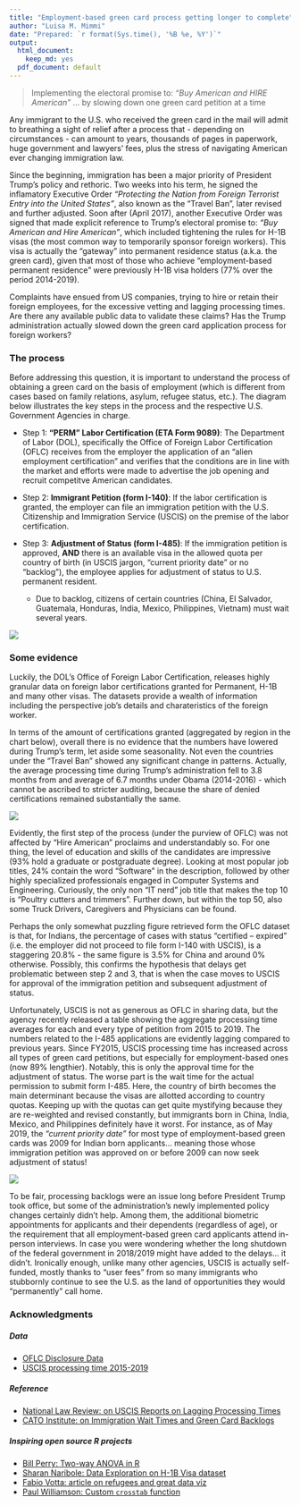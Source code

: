 ```yaml
---
title: "Employment-based green card process getting longer to complete"
author: "Luisa M. Mimmi"
date: "Prepared: `r format(Sys.time(), '%B %e, %Y')`"
output:
  html_document: 
    keep_md: yes
  pdf_document: default
---
```


> Implementing the electoral promise to: _“Buy American and HIRE American”_ … by slowing down one green card petition at a time 

Any immigrant to the U.S. who received the green card in the mail will admit to breathing a sight of relief after a process that - depending on circumstances - can amount to years, thousands of pages in paperwork, huge government and lawyers' fees, plus the stress of navigating American ever changing immigration law.

Since the beginning, immigration has been a major priority of President Trump's policy and rethoric. Two weeks into his term, he signed the inflamatory Executive Order _"Protecting the Nation from Foreign Terrorist Entry into the United States"_, also known as the "Travel Ban", later revised and further adjusted. Soon after (April 2017), another Executive Order was signed that made explicit reference to Trump's electoral promise to: _"Buy American and Hire American"_, which included tightening the rules for H-1B visas (the most common way to temporarily sponsor foreign workers). This visa is actually the "gateway" into permanent residence status (a.k.a. the green card), given that most of those who achieve "employment-based permanent residence" were previously H-1B visa holders (77% over the period 2014-2019).

Complaints have ensued from US companies, trying to hire or retain their foreign employees, for the excessive vetting and lagging processing times. Are there any available public data to validate these claims? Has the Trump administration actually slowed down the green card application process for foreign workers?

### The process 
Before addressing this question, it is important to understand the process of obtaining a green card on the basis of employment (which is different from cases based on family relations, asylum, refugee status, etc.). The diagram below illustrates the key steps in the process and the respective U.S. Government Agencies in charge.

+ Step 1: **"PERM" Labor Certification (ETA Form 9089)**: The Department of Labor (DOL), specifically the Office of Foreign Labor Certification (OFLC) receives from the employer the application of an "alien employment certification" and verifies that the conditions are in line with the market and efforts were made to advertise the job opening and recruit competitve American candidates. 

+ Step 2: **Immigrant Petition (form I-140)**: If the labor certification is granted, the employer can file an immigration petition with the U.S. Citizenship and Immigration Service (USCIS) on the premise of the labor certification.

+ Step 3: **Adjustment of Status (form I-485)**: If the immigration petition is approved, **AND** there is an available visa in the allowed quota per country of birth (in USCIS jargon, "current priority date" or no "backlog"), the employee applies for adjustment of status to U.S. permanent resident. 
	+ Due to backlog, citizens of certain countries (China, El Salvador, Guatemala, Honduras, India, Mexico, Philippines, Vietnam) must wait several years.

![](GC_flow.png) 

### Some evidence
Luckily, the DOL's Office of Foreign Labor Certification, releases highly granular data on foreign labor certifications granted for Permanent, H-1B and many other visas. The datasets provide a wealth of information including the perspective job's details and charateristics of the foreign worker. 

In terms of the amount of certifications granted (aggregated by region in the chart below), overall there is no evidence that the numbers have lowered during Trump's term, let aside some seasonality. Not even the countries under the "Travel Ban" showed any significant change in patterns. Actually, the average processing time during Trump's administration fell to 3.8 months from and average of 6.7 months under Obama (2014-2016) - which cannot be ascribed to stricter auditing, because the share of denied certifications remained substantially the same. 

![](gg_static_region.png)

Evidently, the first step of the process (under the purview of OFLC) was not affected by "Hire American" proclaims and understandably so. For one thing, the level of education and skills of the candidates are impressive (93% hold a graduate or postgraduate degree). Looking at most popular job titles, 24% contain the word "Software" in the description, followed by other highly specialized professionals engaged in Computer Systems and Engineering. Curiously, the only non "IT nerd" job title that makes the top 10 is "Poultry cutters and trimmers". Further down, but within the top 50, also some Truck Drivers, Caregivers and Physicians can be found. 

Perhaps the only somewhat puzzling figure retrieved form the OFLC dataset is that, for Indians, the percentage of cases with status "certified – expired" (i.e. the employer did not proceed to file form I-140 with USCIS), is a staggering 20.8% - the same figure is 3.5% for China and around 0% otherwise. Possibly, this confirms the hypothesis that delays get problematic between step 2 and 3, that is when the case moves to USCIS for approval of the immigration petition and subsequent adjustment of status. 

Unfortunately, USCIS is not as generous as OFLC in sharing data, but the agency recently released a table showing the aggregate processing time averages for each and every type of petition from 2015 to 2019. 
The numbers related to the I-485 applications are evidently lagging compared to previous years. Since FY2015, USCIS processing time has increased across all types of green card petitions, but especially for employment-based ones (now 89% lengthier). Notably, this is only the approval time for the adjustment of status. The worse part is the wait time for the actual permission to submit form I-485. Here, the country of birth becomes the main determinant because the visas are allotted according to country quotas. Keeping up with the quotas can get quite mystifying because they are re-weighted and revised constantly, but immigrants born in China, India, Mexico, and Philippines definitely have it worst. For instance, as of May 2019, the _"current priority date"_ for most type of employment-based green cards was 2009 for Indian born applicants... meaning those whose immigration petition was approved on or before 2009 can now seek adjustment of status! 

![](USCIStime.png) 

To be fair, processing backlogs were an issue long before President Trump took office, but some of the administration’s newly implemented policy changes certainly didn't help. Among them, the additional biometric appointments for applicants and their dependents (regardless of age), or the requirement that all employment-based green card applicants attend in-person interviews. In case you were wondering whether the long shutdown of the federal government in 2018/2019 might have added to the delays... it didn't. Ironically enough, unlike many other agencies, USCIS is actually self-funded, mostly thanks to "user fees" from so many immigrants who stubbornly continue to see the U.S. as the land of opportunities they would "permanently" call home. 


### Acknowledgments

##### Data
+ [OFLC Disclosure Data](https://www.foreignlaborcert.doleta.gov/performancedata.cfm)
+ [USCIS processing time 2015-2019](https://egov.uscis.gov/processing-times/historic-pt)

##### Reference
+ [National Law Review: on USCIS Reports on Lagging Processing Times](https://www.natlawreview.com/article/uscis-reports-lagging-processing-times)
+ [CATO Institute: on Immigration Wait Times and Green Card Backlogs](https://www.cato.org/publications/policy-analysis/immigration-wait-times-quotas-have-doubled-green-card-backlogs-are-long#full)

##### Inspiring open source R projects
+ [Bill Perry: Two-way ANOVA in R](https://wlperry.github.io/2017stats/05_6_twowayanova.html)
+ [Sharan Naribole: Data Exploration on H-1B Visa dataset](https://github.com/sharan-naribole/H1B_visa_eda)
+ [Fabio Votta: article on refugees and great data viz](https://favstats.eu/post/exploring_us_refugee_data/)
+ [Paul Williamson: Custom `crosstab` function](http://rstudio-pubs-static.s3.amazonaws.com/6975_c4943349b6174f448104a5513fed59a9.html)
